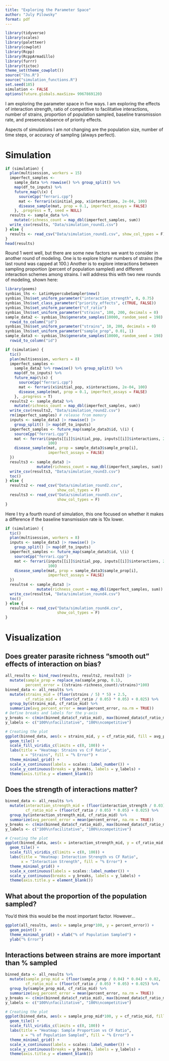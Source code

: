 ```yaml
---
title: "Exploring the Parameter Space"
author: "July Pilowsky"
format: pdf
---
```


```r
library(tidyverse)
library(scales)
library(paletteer)
library(cowplot)
library(Rcpp)
library(RcppArmadillo)
library(furrr)
library(tictoc)
theme_set(theme_cowplot())
source("lhs.R")
source("simulation_functions.R")
set.seed(185)
simulation <- FALSE
options(future.globals.maxSize= 9967869120)
```

I am exploring the parameter space in five ways. I am exploring the effects of interaction strength, ratio of competitive to facilitative interactions, number of strains, proportion of population sampled, baseline transmission rate, and presence/absence of priority effects.

Aspects of simulations I am *not* changing are the population size, number of time steps, or accuracy of sampling (always perfect).

# Simulation

```r
if (simulation) {
  plan(multisession, workers = 15)
  imperfect_samples <-
    sample_data %>% rowwise() %>% group_split() %>%
    map(df_to_inputs) %>%
    future_map(\(x) {
      sourceCpp("ferrari.cpp")
      mat <- ferrari(x$initial_pop, x$interactions, 2e-04, 100)
      disease_sample(mat, prop = 0.1, imperfect_assays = FALSE)
    }, .progress = T, seed = NULL)
  results <- sample_data %>%
    mutate(richness_count = map_dbl(imperfect_samples, sum))
  write_csv(results, "Data/simulation_round1.csv")
} else {
  results <- read_csv("Data/simulation_round1.csv", show_col_types = F)
}
head(results)
```

Round 1 went well, but there are some new factors we want to consider in another round of modeling. One is to explore higher numbers of strains (the last round was capped at 100.) Another is to explore interactions between sampling proportion (percent of population sampled) and different interaction schemes among strains. I will address this with two new rounds of modeling, shown here:

```r
library(poems)
synbias_lhs <- LatinHypercubeSampler$new()
synbias_lhs$set_uniform_parameter("interaction_strength", 0, 0.75)
synbias_lhs$set_class_parameter("priority_effects", c(TRUE, FALSE))
synbias_lhs$set_uniform_parameter("cf_ratio")
synbias_lhs$set_uniform_parameter("strains", 100, 200, decimals = 0)
sample_data2 <- synbias_lhs$generate_samples(10000, random_seed = 198) %>%
  rowid_to_column("id")
synbias_lhs$set_uniform_parameter("strains", 10, 200, decimals = 0)
synbias_lhs$set_uniform_parameter("sample_prop", 0.01, 1)
sample_data3 <- synbias_lhs$generate_samples(10000, random_seed = 198) %>%
  rowid_to_column("id")
```

```r
if (simulation) {
  tic()
  plan(multisession, workers = 8)
  imperfect_samples <-
    sample_data2 %>% rowwise() %>% group_split() %>%
    map(df_to_inputs) %>%
    future_map(\(x) {
      sourceCpp("ferrari.cpp")
      mat <- ferrari(x$initial_pop, x$interactions, 2e-04, 100)
      disease_sample(mat, prop = 0.1, imperfect_assays = FALSE)
    }, .progress = T)
  results2 <- sample_data2 %>%
    mutate(richness_count = map_dbl(imperfect_samples, sum))
  write_csv(results2, "Data/simulation_round2.csv")
  rm(imperfect_samples) # release from memory
  inputs <- sample_data3 |> rowwise() |> 
    group_split() |> map(df_to_inputs)
  imperfect_samples <- future_map(sample_data3$id, \(i) {
    sourceCpp("ferrari.cpp")
    mat <- ferrari(inputs[[i]]$initial_pop, inputs[[i]]$interactions, 2e-04,
                   100)
    disease_sample(mat, prop = sample_data3$sample_prop[i],
                   imperfect_assays = FALSE)
  })
  results3 <- sample_data3 |> 
              mutate(richness_count = map_dbl(imperfect_samples, sum))
  write_csv(results3, "Data/simulation_round3.csv")
  toc()
} else {
  results2 <- read_csv("Data/simulation_round2.csv",
                       show_col_types = F)
  results3 <- read_csv("Data/simulation_round3.csv",
                       show_col_types = F)
}
```

Here I try a fourth round of simulation, this one focused on whether it makes a difference if the baseline transmission rate is 10x lower.

```r
if (simulation) {
  tic()
  plan(multisession, workers = 8)
  inputs <- sample_data3 |> rowwise() |> 
    group_split() |> map(df_to_inputs)
  imperfect_samples <- future_map(sample_data3$id, \(i) {
    sourceCpp("ferrari.cpp")
    mat <- ferrari(inputs[[i]]$initial_pop, inputs[[i]]$interactions, 2e-05,
                   100)
    disease_sample(mat, prop = sample_data3$sample_prop[i],
                   imperfect_assays = FALSE)
  })
  results4 <- sample_data3 |> 
              mutate(richness_count = map_dbl(imperfect_samples, sum))
  write_csv(results4, "Data/simulation_round4.csv")
  toc()
} else {
  results4 <- read_csv("Data/simulation_round4.csv",
                       show_col_types = F)
}
```

# Visualization

## Does greater parasite richness "smooth out" effects of interaction on bias?

```r
all_results <- bind_rows(results, results2, results3) |> 
  mutate(sample_prop = replace_na(sample_prop, 0.1),
         percent_error = ((strains-richness_count)/strains)*100)
binned_data <- all_results %>%
  mutate(strains_mid = (floor(strains / 5) * 5) + 2.5,
         cf_ratio_mid = (floor(cf_ratio / 0.05) * 0.05) + 0.025) %>%
  group_by(strains_mid, cf_ratio_mid) %>%
  summarize(avg_percent_error = mean(percent_error, na.rm = TRUE))
# Define breaks and labels for the y-axis
y_breaks <- c(min(binned_data$cf_ratio_mid), max(binned_data$cf_ratio_mid))
y_labels <- c("100%\nfacilitative", "100%\ncompetitive")

# Creating the plot
ggplot(binned_data, aes(x = strains_mid, y = cf_ratio_mid, fill = avg_percent_error)) +
  geom_tile() +
  scale_fill_viridis_c(limits = c(0, 100)) +
  labs(title = "Heatmap: Strains vs C:F Ratio", 
       x = "Strains", fill = "% Error") +
  theme_minimal_grid() +
  scale_x_continuous(labels = scales::label_number()) + 
  scale_y_continuous(breaks = y_breaks, labels = y_labels) +
  theme(axis.title.y = element_blank())
```

## Does the strength of interactions matter?

```r
binned_data <- all_results %>%
  mutate(interaction_strength_mid = (floor(interaction_strength / 0.03) * 0.03) + 0.015,
         cf_ratio_mid = (floor(cf_ratio / 0.05) * 0.05) + 0.025) %>%
  group_by(interaction_strength_mid, cf_ratio_mid) %>%
  summarize(avg_percent_error = mean(percent_error, na.rm = TRUE))
y_breaks <- c(min(binned_data$cf_ratio_mid), max(binned_data$cf_ratio_mid))
y_labels <- c("100%\nfacilitative", "100%\ncompetitive")

# Creating the plot
ggplot(binned_data, aes(x = interaction_strength_mid, y = cf_ratio_mid, fill = avg_percent_error)) +
  geom_tile() +
  scale_fill_viridis_c(limits = c(0, 100)) +
  labs(title = "Heatmap: Interaction Strength vs CF Ratio", 
       x = "Interaction Strength", fill = "% Error") +
  theme_minimal_grid() +
  scale_x_continuous(labels = scales::label_number()) + 
  scale_y_continuous(breaks = y_breaks, labels = y_labels) +
  theme(axis.title.y = element_blank())  
```

## What about the proportion of the population sampled?

You'd think this would be the most important factor. However...

```r
ggplot(all_results, aes(x = sample_prop*100, y = percent_error)) + 
  geom_point() +
  theme_minimal_grid() + xlab("% of Population Sampled") +
  ylab("% Error")
```

## Interactions between strains are more important than % sampled

```r
binned_data <- all_results %>%
  mutate(sample_prop_mid = (floor(sample_prop / 0.04) * 0.04) + 0.02,
         cf_ratio_mid = (floor(cf_ratio / 0.05) * 0.05) + 0.025) %>%
  group_by(sample_prop_mid, cf_ratio_mid) %>%
  summarize(avg_percent_error = mean(percent_error, na.rm = TRUE))
y_breaks <- c(min(binned_data$cf_ratio_mid), max(binned_data$cf_ratio_mid))
y_labels <- c("100%\nfacilitative", "100%\ncompetitive")

# Creating the plot
ggplot(binned_data, aes(x = sample_prop_mid*100, y = cf_ratio_mid, fill = avg_percent_error)) +
  geom_tile() +
  scale_fill_viridis_c(limits = c(0, 100)) +
  labs(title = "Heatmap: Sample Proportion vs CF Ratio", 
       x = "% of Population Sampled", fill = "% Error") +
  theme_minimal_grid() +
  scale_x_continuous(labels = scales::label_number()) + 
  scale_y_continuous(breaks = y_breaks, labels = y_labels) +
  theme(axis.title.y = element_blank()) 
```
